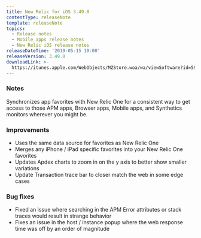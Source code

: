 ```yaml
---
title: New Relic for iOS 3.49.0
contentType: releaseNote
template: releaseNote
topics:
  - Release notes
  - Mobile apps release notes
  - New Relic iOS release notes
releaseDateTime: '2019-05-15 10:00'
releaseVersion: 3.49.0
downloadLink: >-
  https://itunes.apple.com/WebObjects/MZStore.woa/wa/viewSoftware?id=594038638&mt=8
---
```


### Notes

Synchronizes app favorites with New Relic One for a consistent way to get access to those APM apps, Browser apps, Mobile apps, and Synthetics monitors wherever you might be.

### Improvements

* Uses the same data source for favorites as New Relic One
* Merges any iPhone / iPad specific favorites into your New Relic One favorites
* Updates Apdex charts to zoom in on the y axis to better show smaller variations
* Update Transaction trace bar to closer match the web in some edge cases

### Bug fixes

* Fixed an issue where searching in the APM Error attributes or stack traces would result in strange behavior
* Fixes an issue in the host / instance popup where the web response time was off by an order of magnitude
